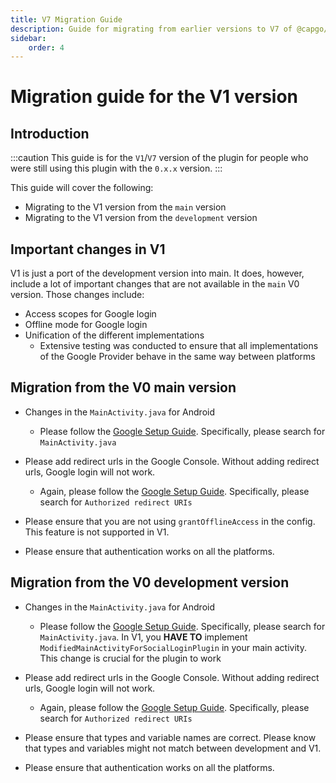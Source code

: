```yaml
---
title: V7 Migration Guide
description: Guide for migrating from earlier versions to V7 of @capgo/capacitor-social-login
sidebar:
    order: 4
---
```


# Migration guide for the V1 version

## Introduction

:::caution
This guide is for the `V1`/`V7` version of the plugin for people who were still using this plugin with the `0.x.x` version.
:::

This guide will cover the following:

- Migrating to the V1 version from the `main` version
- Migrating to the V1 version from the `development` version

## Important changes in V1

V1 is just a port of the development version into main. It does, however, include a lot of important changes that are not available in the `main` V0 version. Those changes include:

- Access scopes for Google login
- Offline mode for Google login
- Unification of the different implementations
  - Extensive testing was conducted to ensure that all implementations of the Google Provider behave in the same way between platforms

## Migration from the V0 main version

- Changes in the `MainActivity.java` for Android
  - Please follow the [Google Setup Guide](/docs/plugins/social-login/google/android). Specifically, please search for `MainActivity.java`

- Please add redirect urls in the Google Console. Without adding redirect urls, Google login will not work.
  - Again, please follow the [Google Setup Guide](/docs/plugins/social-login/google/android). Specifically, please search for `Authorized redirect URIs`

- Please ensure that you are not using `grantOfflineAccess` in the config. This feature is not supported in V1.

- Please ensure that authentication works on all the platforms.

## Migration from the V0 development version

- Changes in the `MainActivity.java` for Android
  - Please follow the [Google Setup Guide](/docs/plugins/social-login/google/android). Specifically, please search for `MainActivity.java`. In V1, you **HAVE TO** implement `ModifiedMainActivityForSocialLoginPlugin` in your main activity. This change is crucial for the plugin to work

- Please add redirect urls in the Google Console. Without adding redirect urls, Google login will not work.
  - Again, please follow the [Google Setup Guide](/docs/plugins/social-login/google/android). Specifically, please search for `Authorized redirect URIs`

- Please ensure that types and variable names are correct. Please know that types and variables might not match between development and V1.

- Please ensure that authentication works on all the platforms.
